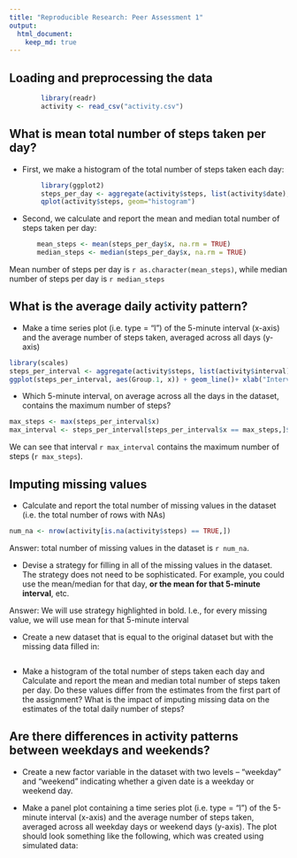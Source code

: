 ```yaml
---
title: "Reproducible Research: Peer Assessment 1"
output: 
  html_document:
    keep_md: true
---
```



## Loading and preprocessing the data
```r
        library(readr)
        activity <- read_csv("activity.csv")
```


## What is mean total number of steps taken per day?
* First, we make a histogram of the total number of steps taken each day:

```r
        library(ggplot2)
        steps_per_day <- aggregate(activity$steps, list(activity$date), sum)
        qplot(activity$steps, geom="histogram") 
```

* Second, we calculate and report the mean and median total number of steps taken per day:

```r
       mean_steps <- mean(steps_per_day$x, na.rm = TRUE)
       median_steps <- median(steps_per_day$x, na.rm = TRUE)
```

Mean number of steps per day is `r as.character(mean_steps)`, while median number of steps per day is `r median_steps`

## What is the average daily activity pattern?

* Make a time series plot (i.e. type = "l") of the 5-minute interval (x-axis) and the average number of steps taken, averaged across all days (y-axis)

```r
library(scales)
steps_per_interval <- aggregate(activity$steps, list(activity$interval), function(x) {mean(x, na.rm = TRUE)})
ggplot(steps_per_interval, aes(Group.1, x)) + geom_line()+ xlab("Interval") + ylab("Number of Steps")
```

* Which 5-minute interval, on average across all the days in the dataset, contains the maximum number of steps?

```r
max_steps <- max(steps_per_interval$x)
max_interval <- steps_per_interval[steps_per_interval$x == max_steps,]$Group.1
```
We can see that interval `r max_interval` contains the maximum number of steps (`r max_steps`).

## Imputing missing values

* Calculate and report the total number of missing values in the dataset (i.e. the total number of rows with NAs)

```r
num_na <- nrow(activity[is.na(activity$steps) == TRUE,])
```
Answer: total number of missing values in the dataset is `r num_na`.

* Devise a strategy for filling in all of the missing values in the dataset. The strategy does not need to be sophisticated. For example, you could use the mean/median for that day, **or the mean for that 5-minute interval**, etc.

Answer: We will use strategy highlighted in bold. I.e., for every missing
value, we will use mean for that 5-minute interval


* Create a new dataset that is equal to the original dataset but with the missing data filled in:

```r

```

* Make a histogram of the total number of steps taken each day and Calculate and report the mean and median total number of steps taken per day. Do these values differ from the estimates from the first part of the assignment? What is the impact of imputing missing data on the estimates of the total daily number of steps?


## Are there differences in activity patterns between weekdays and weekends?

* Create a new factor variable in the dataset with two levels -- "weekday" and "weekend" indicating whether a given date is a weekday or weekend day.

* Make a panel plot containing a time series plot (i.e. type = "l") of the 5-minute interval (x-axis) and the average number of steps taken, averaged across all weekday days or weekend days (y-axis). The plot should look something like the following, which was created using simulated data:
